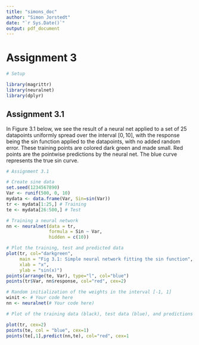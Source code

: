 ```yaml
---
title: "simons_doc"
author: "Simon Jorstedt"
date: "`r Sys.Date()`"
output: pdf_document
---
```



# Assignment 3

```r
# Setup

library(magrittr)
library(neuralnet)
library(dplyr)
```

## Assignment 3.1
In Figure 3.1 below, we see the result of a neural net applied to a set of $25$ datapoints uniformly spread over the interval $[0, 10]$, with the response being the sin function applied to the datapoints, with no added random error. These training points are colored dark green and made small. Red points are the pointwise predictions by the neural net. The blue curve represents the true sin curve.

```r
# Assignment 3.1

# Create sine data
set.seed(1234567890)
Var <- runif(500, 0, 10)
mydata <- data.frame(Var, Sin=sin(Var))
tr <- mydata[1:25,] # Training
te <- mydata[26:500,] # Test

# Training a neural network
nn <- neuralnet(data = tr,
                formula = Sin ~ Var,
                hidden = c(10))

# Plot the training, test and predicted data
plot(tr, col="darkgreen",
     main = "Fig 3.1: Simple neural network fitting the sin function",
     xlab = "x",
     ylab = "sin(x)")
points(arrange(te, Var), type="l", col="blue")
points(tr$Var, nn$response, col="red", cex=2)
```

```r
# Random initialization of the weights in the interval [-1, 1]
winit <- # Your code here
nn <- neuralnet(# Your code here)

# Plot of the training data (black), test data (blue), and predictions (red)

plot(tr, cex=2)
points(te, col = "blue", cex=1)
points(te[,1],predict(nn,te), col="red", cex=1
```

